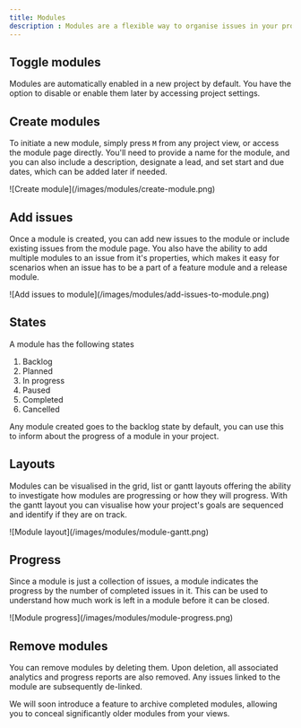 ```yaml
---
title: Modules
description : Modules are a flexible way to organise issues in your project. Modules can be goal based, where you track progress of a new feature you are building, they can be milestone based where you track the work for a new marketing campaign or they can be discrete pieces in your software architecture like a specific micro-service, which have a lead.
---
```

## Toggle modules

Modules are automatically enabled in a new project by default. You have the option to disable or enable them later by accessing project settings.

## Create modules

To initiate a new module, simply press `M` from any project view, or access the module page directly. You'll need to provide a name for the module, and you can also include a description, designate a lead, and set start and due dates, which can be added later if needed.
<Frame>![Create module](/images/modules/create-module.png)</Frame>

## Add issues

Once a module is created, you can add new issues to the module or include existing issues from the module page. You also have the ability to add multiple modules to an issue from it's properties, which makes it easy for scenarios when an issue has to be a part of a feature module and a release module.
<Frame>![Add issues to module](/images/modules/add-issues-to-module.png)</Frame>

## States

A module has the following states

1. Backlog
2. Planned
3. In progress
4. Paused
5. Completed
6. Cancelled

Any module created goes to the backlog state by default, you can use this to inform about the progress of a module in your project.

## Layouts

Modules can be visualised in the grid, list or gantt layouts offering the ability to investigate how modules are progressing or how they will progress. With the gantt layout you can visualise how your project's goals are sequenced and identify if they are on track.
<Frame>![Module layout](/images/modules/module-gantt.png)</Frame>

## Progress

Since a module is just a collection of issues, a module indicates the progress by the number of completed issues in it. This can be used to understand how much work is left in a module before it can be closed.
<Frame>![Module progress](/images/modules/module-progress.png)</Frame>

## Remove modules

You can remove modules by deleting them. Upon deletion, all associated analytics and progress reports are also removed. Any issues linked to the module are subsequently de-linked.

<Note> We will soon introduce a feature to archive completed modules, allowing you to conceal significantly older modules from your views.</Note>
